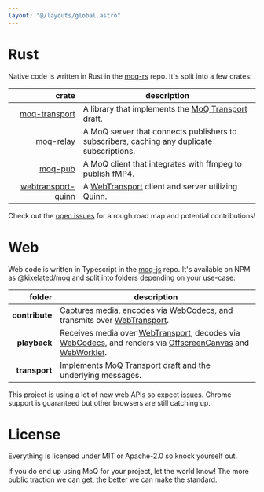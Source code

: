 ```yaml
---
layout: "@/layouts/global.astro"
---
```


# Rust

Native code is written in Rust in the [moq-rs](https://github.com/kixelated/moq-rs) repo.
It's split into a few crates:

|                                                                               crate | description                                                                                                                                           |
| ----------------------------------------------------------------------------------: | ----------------------------------------------------------------------------------------------------------------------------------------------------- |
|                [moq-transport](https://docs.rs/moq-transport/latest/moq-transport/) | A library that implements the [MoQ Transport](https://datatracker.ietf.org/doc/draft-ietf-moq-transport/) draft.                                      |
|                [moq-relay](https://github.com/kixelated/moq-rs/tree/main/moq-relay) | A MoQ server that connects publishers to subscribers, caching any duplicate subscriptions.                                                            |
|                    [moq-pub](https://github.com/kixelated/moq-rs/tree/main/moq-pub) | A MoQ client that integrates with ffmpeg to publish fMP4.                                                                                             |
| [webtransport-quinn](https://docs.rs/webtransport-quinn/latest/webtransport_quinn/) | A [WebTransport](https://datatracker.ietf.org/doc/draft-ietf-webtrans-http3/) client and server utilizing [Quinn](https://github.com/quinn-rs/quinn). |

Check out the [open issues](https://github.com/kixelated/moq-rs/issues) for a rough road map and potential contributions!

# Web

Web code is written in Typescript in the [moq-js](https://github.com/kixelated/moq-js) repo.
It's available on NPM as [@kixelated/moq](https://www.npmjs.com/package/@kixelated/moq) and split into folders depending on your use-case:

|         folder | description                                                                                                                                                                                                                                                                                                                                                                      |
| -------------: | -------------------------------------------------------------------------------------------------------------------------------------------------------------------------------------------------------------------------------------------------------------------------------------------------------------------------------------------------------------------------------- |
| **contribute** | Captures media, encodes via [WebCodecs](https://developer.mozilla.org/en-US/docs/Web/API/WebCodecs_API), and transmits over [WebTransport](https://developer.mozilla.org/en-US/docs/Web/API/WebTransport).                                                                                                                                                                       |
|   **playback** | Receives media over [WebTransport](https://developer.mozilla.org/en-US/docs/Web/API/WebTransport), decodes via [WebCodecs](https://developer.mozilla.org/en-US/docs/Web/API/WebCodecs_API), and renders via [OffscreenCanvas](https://developer.mozilla.org/en-US/docs/Web/API/OffscreenCanvas) and [WebWorklet](https://developer.mozilla.org/en-US/docs/Web/API/AudioWorklet). |
|  **transport** | Implements [MoQ Transport](https://datatracker.ietf.org/doc/draft-ietf-moq-transport/) draft and the underlying messages.                                                                                                                                                                                                                                                        |

This project is using a lot of new web APIs so expect [issues](/issues).
Chrome support is guaranteed but other browsers are still catching up.

# License

Everything is licensed under MIT or Apache-2.0 so knock yourself out.

If you do end up using MoQ for your project, let the world know! The more public traction we can
get, the better we can make the standard.
